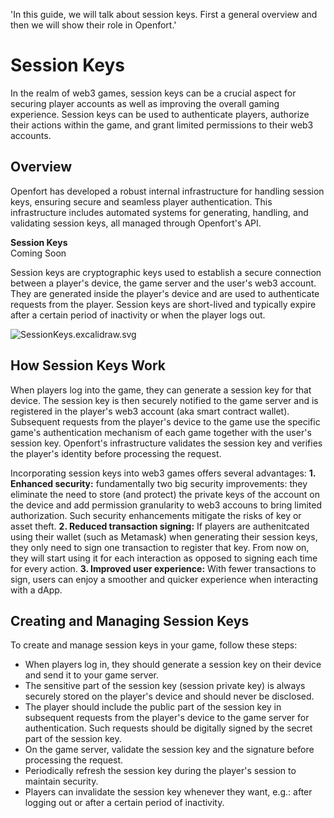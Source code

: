  'In this guide, we will talk about session keys. First a general overview and then we will show their role in Openfort.'

# Session Keys
In the realm of web3 games, session keys can be a crucial aspect for securing player accounts as well as improving the overall gaming experience. Session keys can be used to authenticate players, authorize their actions within the game, and grant limited permissions to their web3 accounts.

## Overview
Openfort has developed a robust internal infrastructure for handling session keys, ensuring secure and seamless player authentication. This infrastructure includes automated systems for generating, handling, and validating session keys, all managed through Openfort's API.

<Note>
  <strong>Session Keys </strong>
  <br /> Coming Soon
</Note>

Session keys are cryptographic keys used to establish a secure connection between a player's device, the game server and the user's web3 account. They are generated inside the player's device and are used to authenticate requests from the player. Session keys are short-lived and typically expire after a certain period of inactivity or when the player logs out.

![SessionKeys.excalidraw.svg](https://blog-cms.openfort.xyz/uploads/How_session_keys_work_24ada7a7f6.svg)

## How Session Keys Work
When players log into the game, they can generate a session key for that device. The session key is then securely notified to the game server and is registered in the player's web3 account (aka smart contract wallet). Subsequent requests from the player's device to the game use the specific game's authentication mechanism of each game together with the user's session key. Openfort's infrastructure validates the session key and verifies the player's identity before processing the request.

Incorporating session keys into web3 games offers several advantages:
**1. Enhanced security:** fundamentally two big security improvements: they eliminate the need to store (and protect) the private keys of the account on the device and add permission granularity to web3 accouns to bring limited authorization. Such security enhancements mitigate the risks of key or asset theft.
**2. Reduced transaction signing:** If players are authenitcated using their wallet (such as Metamask) when generating their session keys, they only need to sign one transaction to register that key. From now on, they will start using it for each interaction as opposed to signing each time for every action.
**3. Improved user experience:** With fewer transactions to sign, users can enjoy a smoother and quicker experience when interacting with a dApp.

## Creating and Managing Session Keys
To create and manage session keys in your game, follow these steps:
- When players log in, they should generate a session key on their device and send it to your game server.
- The sensitive part of the session key (session private key) is always securely stored on the player's device and should never be disclosed.
- The player should include the public part of the session key in subsequent requests from the player's device to the game server for authentication. Such requests should be digitally signed by the secret part of the session key.
- On the game server, validate the session key and the signature before processing the request.
- Periodically refresh the session key during the player's session to maintain security.
- Players can invalidate the session key whenever they want, e.g.: after logging out or after a certain period of inactivity.
